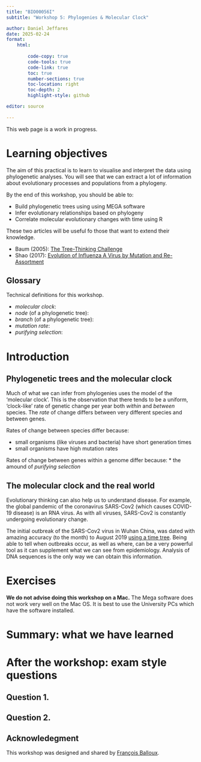 ```yaml
---
title: "BIO00056I"
subtitle: "Workshop 5: Phylogenies & Molecular Clock"

author: Daniel Jeffares
date: 2025-02-24
format:
    html:
      
        code-copy: true
        code-tools: true
        code-link: true
        toc: true
        number-sections: true
        toc-location: right
        toc-depth: 2
        highlight-style: github

editor: source
    
---
```


:::callout-note
This web page is a work in progress.
:::


# Learning objectives

The aim of this practical is to learn to visualise and interpret the data using phylogenetic analyses. You will see that we can extract a lot of information about evolutionary processes and populations from a phylogeny.

By the end of this workshop, you should be able to:

*	Build phylogenetic trees using using MEGA software
*	Infer evolutionary relationships based on phylogeny
*	Correlate molecular evolutionary changes with time using R

These two articles will be useful fo those that want to extend their knowledge.

* Baum (2005): [The Tree-Thinking Challenge](https://www.science.org/doi/10.1126/science.1117727)
*	Shao (2017): [Evolution of Influenza A Virus by Mutation and Re-Assortment](https://www.mdpi.com/1422-0067/18/8/1650)

:::callout-note
# Glossary
Technical definitions for this workshop.

* *molecular clock*:
* *node* (of a phylogenetic tree):
* *branch* (of a phylogenetic tree):
* *mutation rate*:
* *purifying selection*:


:::



# Introduction

##  Phylogenetic trees and the molecular clock 

Much of what we can infer from phylogenies uses the model of the 'molecular clock'. This is the observation that there tends to be a uniform, 'clock-like' rate of genetic change per year both *within* and *between* species.  The *rate* of change differs between very different species and between genes. 

Rates of change between species differ because:

* small organisms (like viruses and bacteria) have short generation times
* small organisms have high mutation rates

Rates of change between genes within a genome differ because:
* the amound of *purifying selection* 

## The molecular clock and the real world

Evolutionary thinking can also help us to understand disease. For example, the global pandemic of the coronavirus SARS-Cov2 (which causes COVID-19 disease) is an RNA virus. As with all viruses, SARS-Cov2 is constantly undergoing evolutionary change.

The initial outbreak of the SARS-Cov2 virus in Wuhan China, was dated with amazing accuracy (to the month) to August 2019 [using a time tree](https://doi.org/10.3390/v13091790). Being able to tell when outbreaks occur, as well as where, can be a very powerful tool as it can supplement what we can see from epidemiology. Analysis of DNA sequences is the only way we can obtain this information.



# Exercises

:::callout-note
**We do not advise doing this workshop on a Mac.** The Mega software does not work very well on the Mac OS. It is best to use the University PCs which have the software installed.
:::


# Summary: what we have learned

# After the workshop: exam style questions

## Question 1. 

## Question 2. 


:::callout-note
# Acknowledegment
This workshop was designed and shared by [François Balloux](https://en.wikipedia.org/wiki/Fran%C3%A7ois_Balloux).

:::
